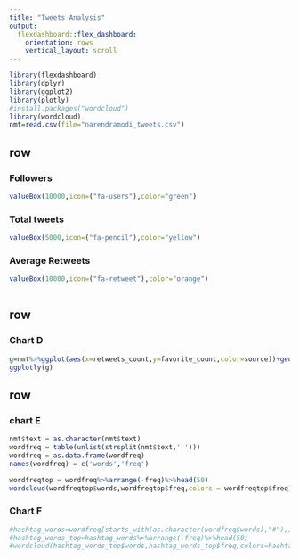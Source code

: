 ---
title: "Tweets Analysis"
output: 
  flexdashboard::flex_dashboard:
    orientation: rows
    vertical_layout: scroll
---

```{r setup, include=FALSE}
library(flexdashboard)
library(dplyr)
library(ggplot2)
library(plotly)
#install.packages("wordcloud")
library(wordcloud)
nmt=read.csv(file="narendramodi_tweets.csv")
```

row
-------------------
### Followers

```{r}
valueBox(10000,icon=("fa-users"),color="green")
```

### Total tweets
```{r}
valueBox(5000,icon=("fa-pencil"),color="yellow")
```

### Average Retweets
```{r}
valueBox(10000,icon=("fa-retweet"),color="orange")
           
```

row
--------------------
### Chart D
```{r}
g=nmt%>%ggplot(aes(x=retweets_count,y=favorite_count,color=source))+geom_point()+geom_smooth()
ggplotly(g)
```


row
---------------------
### chart E
```{r}
nmt$text = as.character(nmt$text)
wordfreq = table(unlist(strsplit(nmt$text,' ')))
wordfreq = as.data.frame(wordfreq)
names(wordfreq) = c('words','freq')

wordfreqtop = wordfreq%>%arrange(-freq)%>%head(50)
wordcloud(wordfreqtop$words,wordfreqtop$freq,colors = wordfreqtop$freq)
```

### Chart F
```{r}
#hashtag_words=wordfreq[starts_with(as.character(wordfreq$words),"#"),]
#hashtag_words_top=hashtag_words%>%arrange(-freq)%>%head(50)
#wordcloud(hashtag_words_top$words,hashtag_words_top$freq,colors=hashtag_words_top$freq)
```

